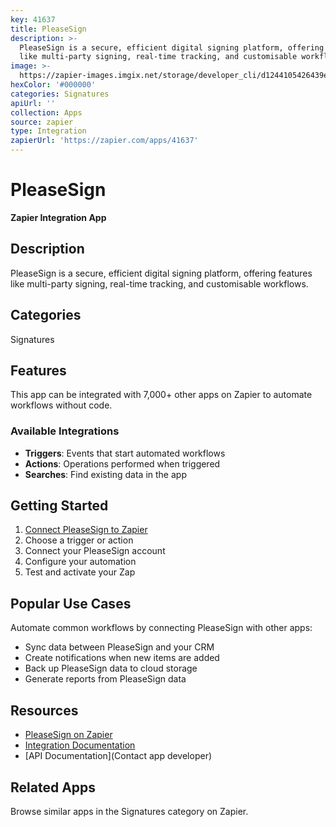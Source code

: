 ```yaml
---
key: 41637
title: PleaseSign
description: >-
  PleaseSign is a secure, efficient digital signing platform, offering features
  like multi-party signing, real-time tracking, and customisable workflows.
image: >-
  https://zapier-images.imgix.net/storage/developer_cli/d1244105426439e8c037d5fd0e518bec.png?auto=format%2Ccompress&ixlib=python-3.0.0&q=50
hexColor: '#000000'
categories: Signatures
apiUrl: ''
collection: Apps
source: zapier
type: Integration
zapierUrl: 'https://zapier.com/apps/41637'
---
```

# PleaseSign

**Zapier Integration App**

## Description

PleaseSign is a secure, efficient digital signing platform, offering features like multi-party signing, real-time tracking, and customisable workflows.

## Categories

Signatures

## Features

This app can be integrated with 7,000+ other apps on Zapier to automate workflows without code.

### Available Integrations

- **Triggers**: Events that start automated workflows
- **Actions**: Operations performed when triggered
- **Searches**: Find existing data in the app

## Getting Started

1. [Connect PleaseSign to Zapier](https://zapier.com/apps/41637)
2. Choose a trigger or action
3. Connect your PleaseSign account
4. Configure your automation
5. Test and activate your Zap

## Popular Use Cases

Automate common workflows by connecting PleaseSign with other apps:

- Sync data between PleaseSign and your CRM
- Create notifications when new items are added
- Back up PleaseSign data to cloud storage
- Generate reports from PleaseSign data

## Resources

- [PleaseSign on Zapier](https://zapier.com/apps/41637)
- [Integration Documentation](https://zapier.com/apps/41637/integrations)
- [API Documentation](Contact app developer)

## Related Apps

Browse similar apps in the Signatures category on Zapier.
